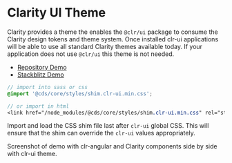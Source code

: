 
<Meta title="Themes/Clarity UI" />

# Clarity UI Theme

Clarity provides a theme the enables the `@clr/ui` package to consume the Clarity design tokens
and theme system. Once installed clr-ui applications will be able to use all standard Clarity
themes available today. If your application does not use `@clr/ui` this theme is not needed.

- [Repository Demo](https://github.com/vmware/clarity/tree/next/apps/shim-clr-ui)
- [Stackblitz Demo](https://stackblitz.com/edit/clarity-with-clr-angular)

```scss
// import into sass or css
@import '@cds/core/styles/shim.clr-ui.min.css';

// or import in html
<link href="/node_modules/@cds/core/styles/shim.clr-ui.min.css" rel="stylesheet">
```

Import and load the CSS shim file last after `clr-ui` global CSS. This will ensure
that the shim can override the `clr-ui` values appropriately.

Screenshot of demo with clr-angular and Clarity components side by side with clr-ui theme.

<Story id="stories-themes--clr-theme" />
